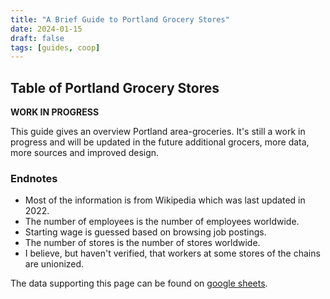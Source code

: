 ```yaml
---
title: "A Brief Guide to Portland Grocery Stores"
date: 2024-01-15
draft: false
tags: [guides, coop]
---
```



## Table of Portland Grocery Stores

<strong>WORK IN PROGRESS</strong>
<p>
This guide gives an overview Portland area-groceries. It's still a work in progress and will be updated in the future additional grocers, more data, more sources and improved design.
</p>
<Groceries />

<h3>Endnotes</h3>

<ul>
  <li>Most of the information is from Wikipedia which was last updated in 2022.</li>
  <li>The number of employees is the number of employees worldwide.</li>
  <li>Starting wage is guessed based on browsing job postings.</li>
  <li>The number of stores is the number of stores worldwide.</li>
  <li>I believe, but haven't verified, that workers at some stores of the chains are unionized.</li>
</ul>

The data supporting this page can be found on <a href="https://docs.google.com/spreadsheets/d/1Q31kIPVKB0yXY3kREschVt_ezv8blleyCWa10wW4vfs/edit?usp=sharing">google sheets</a>.
